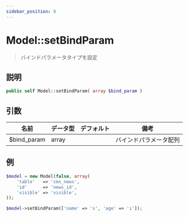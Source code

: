 ```yaml
---
sidebar_position: 8
---
```


# Model::setBindParam

> バインドパラメータタイプを設定

## 説明

```php
public self Model::setBindParam( array $bind_param )
```

## 引数

| 名前        | データ型 | デフォルト | 備考                   |
| ----------- | -------- | ---------- | ---------------------- |
| $bind_param | array    |            | バインドパラメータ配列 |

## 例

```php title="Controller"
$model = new Model(false, array(
    'table'   => 'cms_news',
    'id'      => 'news_id',
    'visible' => 'visible',
));

$model->setBindParam(['name' => 's', 'age' => 'i']);
```
